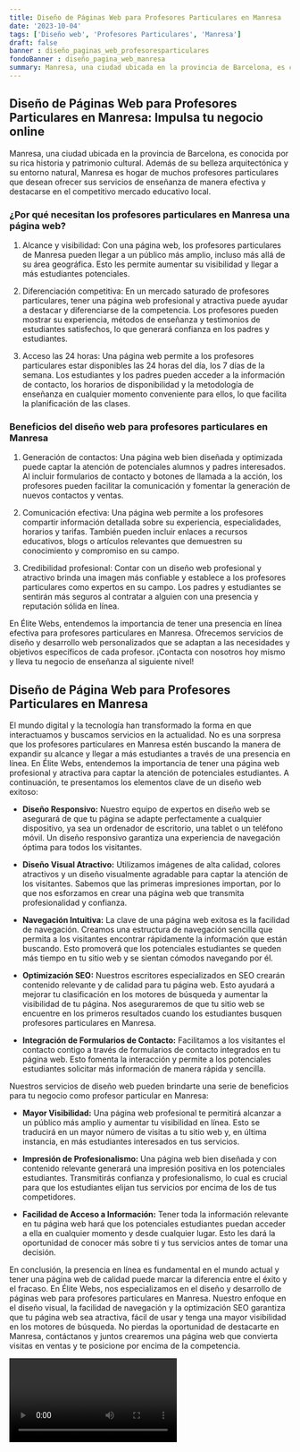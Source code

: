 ```yaml
---
title: Diseño de Páginas Web para Profesores Particulares en Manresa
date: '2023-10-04'
tags: ['Diseño web', 'Profesores Particulares', 'Manresa']
draft: false
banner : diseño_paginas_web_profesoresparticulares
fondoBanner : diseño_pagina_web_manresa
summary: Manresa, una ciudad ubicada en la provincia de Barcelona, ​​es conocida por su rica historia y patrimonio cultural. Además de su belleza arquitectónica y su entorno natural, Manresa es hogar de muchos profesores particulares que desean ofrecer sus servicios de enseñanza de manera efectiva y destacarse en el competitivo mercado educativo local.
---
```


## Diseño de Páginas Web para Profesores Particulares en Manresa: Impulsa tu negocio online

Manresa, una ciudad ubicada en la provincia de Barcelona, ​​es conocida por su rica historia y patrimonio cultural. Además de su belleza arquitectónica y su entorno natural, Manresa es hogar de muchos profesores particulares que desean ofrecer sus servicios de enseñanza de manera efectiva y destacarse en el competitivo mercado educativo local.

### ¿Por qué necesitan los profesores particulares en Manresa una página web?

1. Alcance y visibilidad: Con una página web, los profesores particulares de Manresa pueden llegar a un público más amplio, incluso más allá de su área geográfica. Esto les permite aumentar su visibilidad y llegar a más estudiantes potenciales.

2. Diferenciación competitiva: En un mercado saturado de profesores particulares, tener una página web profesional y atractiva puede ayudar a destacar y diferenciarse de la competencia. Los profesores pueden mostrar su experiencia, métodos de enseñanza y testimonios de estudiantes satisfechos, lo que generará confianza en los padres y estudiantes.

3. Acceso las 24 horas: Una página web permite a los profesores particulares estar disponibles las 24 horas del día, los 7 días de la semana. Los estudiantes y los padres pueden acceder a la información de contacto, los horarios de disponibilidad y la metodología de enseñanza en cualquier momento conveniente para ellos, lo que facilita la planificación de las clases.

### Beneficios del diseño web para profesores particulares en Manresa

1. Generación de contactos: Una página web bien diseñada y optimizada puede captar la atención de potenciales alumnos y padres interesados. Al incluir formularios de contacto y botones de llamada a la acción, los profesores pueden facilitar la comunicación y fomentar la generación de nuevos contactos y ventas.

2. Comunicación efectiva: Una página web permite a los profesores compartir información detallada sobre su experiencia, especialidades, horarios y tarifas. También pueden incluir enlaces a recursos educativos, blogs o artículos relevantes que demuestren su conocimiento y compromiso en su campo.

3. Credibilidad profesional: Contar con un diseño web profesional y atractivo brinda una imagen más confiable y establece a los profesores particulares como expertos en su campo. Los padres y estudiantes se sentirán más seguros al contratar a alguien con una presencia y reputación sólida en línea.

En Élite Webs, entendemos la importancia de tener una presencia en línea efectiva para profesores particulares en Manresa. Ofrecemos servicios de diseño y desarrollo web personalizados que se adaptan a las necesidades y objetivos específicos de cada profesor. ¡Contacta con nosotros hoy mismo y lleva tu negocio de enseñanza al siguiente nivel!

<GifSeo />

<Cta />

## Diseño de Página Web para Profesores Particulares en Manresa

El mundo digital y la tecnología han transformado la forma en que interactuamos y buscamos servicios en la actualidad. No es una sorpresa que los profesores particulares en Manresa estén buscando la manera de expandir su alcance y llegar a más estudiantes a través de una presencia en línea. En Élite Webs, entendemos la importancia de tener una página web profesional y atractiva para captar la atención de potenciales estudiantes. A continuación, te presentamos los elementos clave de un diseño web exitoso:

- **Diseño Responsivo:** Nuestro equipo de expertos en diseño web se asegurará de que tu página se adapte perfectamente a cualquier dispositivo, ya sea un ordenador de escritorio, una tablet o un teléfono móvil. Un diseño responsivo garantiza una experiencia de navegación óptima para todos los visitantes.

- **Diseño Visual Atractivo:** Utilizamos imágenes de alta calidad, colores atractivos y un diseño visualmente agradable para captar la atención de los visitantes. Sabemos que las primeras impresiones importan, por lo que nos esforzamos en crear una página web que transmita profesionalidad y confianza.

- **Navegación Intuitiva:** La clave de una página web exitosa es la facilidad de navegación. Creamos una estructura de navegación sencilla que permita a los visitantes encontrar rápidamente la información que están buscando. Esto promoverá que los potenciales estudiantes se queden más tiempo en tu sitio web y se sientan cómodos navegando por él.

- **Optimización SEO:** Nuestros escritores especializados en SEO crearán contenido relevante y de calidad para tu página web. Esto ayudará a mejorar tu clasificación en los motores de búsqueda y aumentar la visibilidad de tu página. Nos aseguraremos de que tu sitio web se encuentre en los primeros resultados cuando los estudiantes busquen profesores particulares en Manresa.

- **Integración de Formularios de Contacto:** Facilitamos a los visitantes el contacto contigo a través de formularios de contacto integrados en tu página web. Esto fomenta la interacción y permite a los potenciales estudiantes solicitar más información de manera rápida y sencilla.

Nuestros servicios de diseño web pueden brindarte una serie de beneficios para tu negocio como profesor particular en Manresa:

- **Mayor Visibilidad:** Una página web profesional te permitirá alcanzar a un público más amplio y aumentar tu visibilidad en línea. Esto se traducirá en un mayor número de visitas a tu sitio web y, en última instancia, en más estudiantes interesados en tus servicios.

- **Impresión de Profesionalismo:** Una página web bien diseñada y con contenido relevante generará una impresión positiva en los potenciales estudiantes. Transmitirás confianza y profesionalismo, lo cual es crucial para que los estudiantes elijan tus servicios por encima de los de tus competidores.

- **Facilidad de Acceso a Información:** Tener toda la información relevante en tu página web hará que los potenciales estudiantes puedan acceder a ella en cualquier momento y desde cualquier lugar. Esto les dará la oportunidad de conocer más sobre ti y tus servicios antes de tomar una decisión.

En conclusión, la presencia en línea es fundamental en el mundo actual y tener una página web de calidad puede marcar la diferencia entre el éxito y el fracaso. En Élite Webs, nos especializamos en el diseño y desarrollo de páginas web para profesores particulares en Manresa. Nuestro enfoque en el diseño visual, la facilidad de navegación y la optimización SEO garantiza que tu página web sea atractiva, fácil de usar y tenga una mayor visibilidad en los motores de búsqueda. No pierdas la oportunidad de destacarte en Manresa, contáctanos y juntos crearemos una página web que convierta visitas en ventas y te posicione por encima de la competencia.

<Video />

<CtaBot job='Profesores Particulares' city='Manresa'/>

<Gmaps query='Manresa+españa+maps' />
